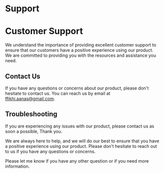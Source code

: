 # Support

# Customer Support

We understand the importance of providing excellent customer support to ensure that our customers have a positive experience using our product. We are committed to providing you with the resources and assistance you need.

## Contact Us

If you have any questions or concerns about our product, please don't hesitate to contact us. You can reach us by email at ffikhi.aanas@gmail.com.

## Troubleshooting

If you are experiencing any issues with our product, please contact us as soon a possible, Thank you.

We are always here to help, and we will do our best to ensure that you have a positive experience using our product. Please don't hesitate to reach out to us if you have any questions or concerns.

Please let me know if you have any other question or if you need more information.
